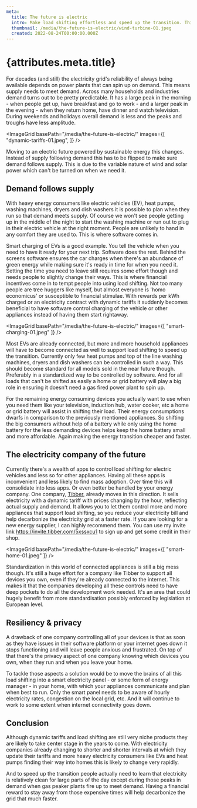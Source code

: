 ```yaml
---
meta:
  title: The future is electric
  intro: Make load shifting effortless and speed up the transition. This is what the energy company of the future does for you.
  thumbnail: /media/the-future-is-electric/wind-turbine-01.jpeg
  created: 2022-08-24T00:00:00.000Z
---
```



# {attributes.meta.title}

For decades (and still) the electricity grid's reliability of always being available depends on power plants that can spin up on demand. This means supply needs to meet demand. Across many households and industries demand turns out to be pretty predictable. It has a large peak in the morning - when people get up, have breakfast and go to work - and a larger peak in the evening - when they return home, have dinner and watch television. During weekends and holidays overall demand is less and the peaks and troughs have less amplitude.

<ImageGrid basePath="/media/the-future-is-electric/" images={[
  "dynamic-tariffs-01.jpeg",
]} />

Moving to an electric future powered by sustainable energy this changes. Instead of supply following demand this has to be flipped to make sure demand follows supply. This is due to the variable nature of wind and solar power which can't be turned on when we need it.

## Demand follows supply

With heavy energy consumers like electric vehicles (EV), heat pumps, washing machines, dryers and dish washers it is possible to plan when they run so that demand meets supply. Of course we won't see people getting up in the middle of the night to start the washing machine or run out to plug in their electric vehicle at the right moment. People are unlikely to hand in any comfort they are used to. This is where software comes in.

Smart charging of EVs is a good example. You tell the vehicle when you need to have it ready for your next trip. Software does the rest. Behind the screens software ensures the car charges when there's an abundance of green energy while making sure it's ready in time for when you need it. Setting the time you need to leave still requires some effort though and needs people to slightly change their ways. This is where financial incentives come in to tempt people into using load shifting. Not too many people are tree huggers like myself, but almost everyone is 'homo economicus' or susceptible to financial stimulae. With rewards per kWh charged or an electricity contract with dynamic tariffs it suddenly becomes beneficial to have software control charging of the vehicle or other appliances instead of having them start rightaway.

<ImageGrid basePath="/media/the-future-is-electric/" images={[
  "smart-charging-01.jpeg"
]} />

Most EVs are already connected, but more and more household appliances will have to become connected as well to support load shifting to speed up the transition. Currently only few heat pumps and top of the line washing machines, dryers and dish washers can be controlled in such a way. This should become standard for all models sold in the near future though. Preferably in a standardized way to be controlled by software. And for all loads that can't be shifted as easily a home or grid battery will play a big role in ensuring it doesn't need a gas fired power plant to spin up.

For the remaining energy consuming devices you actually want to use when you need them like your television, induction hub, water cooker, etc a home or grid battery will assist in shifting their load. Their energy consumptions dwarfs in comparison to the previously mentioned appliances. So shifting the big consumers without help of a battery while only using the home battery for the less demanding devices helps keep the home battery small and more affordable. Again making the energy transition cheaper and faster.

## The electricity company of the future

Currently there's a wealth of apps to control load shifting for electric vehicles and less so for other appliances. Having all these apps is inconvenient and less likely to find mass adoption. Over time this will consolidate into less apps. Or even better be handled by your energy company. One company, [Tibber](https://tibber.com/), already moves in this direction. It sells electricity with a dynamic tariff with prices changing by the hour, reflecting actual supply and demand. It allows you to let them control more and more appliances that support load shifting, so you reduce your electricity bill and help decarbonize the electricity grid at a faster rate. If you are looking for a new energy supplier, I can highly recommend them. You can use my invite link <https://invite.tibber.com/5xssxcu1> to sign up and get some credit in their shop.

<ImageGrid basePath="/media/the-future-is-electric/" images={[
  "smart-home-01.jpeg"
]} />

Standardization in this world of connected appliances is still a big mess though. It's still a huge effort for a company like Tibber to support all devices you own, even if they're already connected to the internet. This makes it that the companies developing all these controls need to have deep pockets to do all the development work needed. It's an area that could hugely benefit from more standardisation possibly enforced by legislation at European level.

## Resiliency & privacy

A drawback of one company controlling all of your devices is that as soon as they have issues in their software platform or your internet goes down it stops functioning and will leave people anxious and frustrated. On top of that there's the privacy aspect of one company knowing which devices you own, when they run and when you leave your home. 

To tackle those aspects a solution would be to move the brains of all this load shifting into a smart electricity panel - or some form of energy manager - in your home, with which your appliances communicate and plan when best to run. Only the smart panel needs to be aware of hourly electricity rates, congestion on the local grid, etc. And it will continue to work to some extent when internet connectivity goes down.

## Conclusion

Although dynamic tariffs and load shifting are still very niche products they are likely to take center stage in the years to come. With electricity companies already changing to shorter and shorter intervals at which they update their tariffs and more heavy electricity consumers like EVs and heat pumps finding their way into homes this is likely to change very rapidly.

And to speed up the transition people actually need to learn that electricity is relatively clean for large parts of the day except during those peaks in demand when gas peaker plants fire up to meet demand. Having a financial reward to stay away from those expensive times will help decarbonize the grid that much faster.

<Outlet />